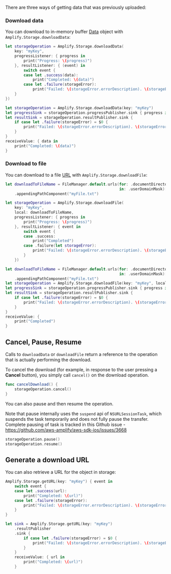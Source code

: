 There are three ways of getting data that was previously uploaded:

### Download data

You can download to in-memory buffer [Data](https://developer.apple.com/documentation/foundation/data) object with `Amplify.Storage.downloadData`:

<BlockSwitcher>

<Block name="Listener (iOS 11+)">

```swift
let storageOperation = Amplify.Storage.downloadData(
    key: "myKey", 
    progressListener: { progress in
        print("Progress: \(progress)")
    }, resultListener: { (event) in
        switch event {
        case let .success(data):
            print("Completed: \(data)")
        case let .failure(storageError):
            print("Failed: \(storageError.errorDescription). \(storageError.recoverySuggestion)")
    }
})
```

</Block>

<Block name="Combine (iOS 13+)">

```swift
let storageOperation = Amplify.Storage.downloadData(key: "myKey")
let progressSink = storageOperation.progressPublisher.sink { progress in print("Progress: \(progress)") }
let resultSink = storageOperation.resultPublisher.sink {
    if case let .failure(storageError) = $0 {
        print("Failed: \(storageError.errorDescription). \(storageError.recoverySuggestion)")
    }
}
receiveValue: { data in
    print("Completed: \(data)")
}
```

</Block>

</BlockSwitcher>

### Download to file

You can download to a file [URL](https://developer.apple.com/documentation/foundation/url) with `Amplify.Storage.downloadFile`:

<BlockSwitcher>

<Block name="Listener (iOS 11+)">

```swift
let downloadToFileName = FileManager.default.urls(for: .documentDirectory,
                                                  in: .userDomainMask)[0]
    .appendingPathComponent("myFile.txt")

let storageOperation = Amplify.Storage.downloadFile(
    key: "myKey",
    local: downloadToFileName,
    progressListener: { progress in
        print("Progress: \(progress)")
    }, resultListener: { event in
        switch event {
        case .success:
            print("Completed")
        case .failure(let storageError):
            print("Failed: \(storageError.errorDescription). \(storageError.recoverySuggestion)")
        }
    })
```

</Block>

<Block name="Combine (iOS 13+)">

```swift
let downloadToFileName = FileManager.default.urls(for: .documentDirectory,
                                                  in: .userDomainMask)[0]
    .appendingPathComponent("myFile.txt")
let storageOperation = Amplify.Storage.downloadFile(key: "myKey", local: downloadToFileName)
let progressSink = storageOperation.progressPublisher.sink { progress in print("Progress: \(progress)") }
let resultSink = storageOperation.resultPublisher.sink {
    if case let .failure(storageError) = $0 {
        print("Failed: \(storageError.errorDescription). \(storageError.recoverySuggestion)")
    }
}
receiveValue: {
    print("Completed")
}
```

</Block>

</BlockSwitcher>

## Cancel, Pause, Resume

Calls to `downloadData` or `downloadFile` return a reference to the operation that is actually performing the download.

To cancel the download (for example, in response to the user pressing a **Cancel** button), you simply call `cancel()` on the download operation.

```swift
func cancelDownload() {
    storageOperation.cancel()
}
```

You can also pause and then resume the operation.

<Callout>

Note that pause internally uses the `suspend` api of `NSURLSessionTask`, which suspends the task temporarily and does not fully pause the transfer. Complete pausing of task is tracked in this Github issue - https://github.com/aws-amplify/aws-sdk-ios/issues/3668

</Callout>

```swift
storageOperation.pause()
storageOperation.resume()
```

## Generate a download URL

You can also retrieve a URL for the object in storage:

<BlockSwitcher>

<Block name="Listener (iOS 11+)">

```swift
Amplify.Storage.getURL(key: "myKey") { event in
    switch event {
    case let .success(url):
        print("Completed: \(url)")
    case let .failure(storageError):
        print("Failed: \(storageError.errorDescription). \(storageError.recoverySuggestion)")
    }
}
```

</Block>

<Block name="Combine (iOS 13+)">

```swift
let sink = Amplify.Storage.getURL(key: "myKey")
    .resultPublisher
    .sink {
        if case let .failure(storageError) = $0 {
            print("Failed: \(storageError.errorDescription). \(storageError.recoverySuggestion)")
        }
    }
    receiveValue: { url in
        print("Completed: \(url)")
    }
```

</Block>

</BlockSwitcher>
